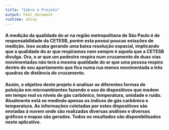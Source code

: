 ```yaml
---
title: "Sobre o Projeto"
output: html_document
runtime: shiny 
---
```




#### A medição da qualidade do ar na região metropolitana de São Paulo é de responsabilidade da CETESB, porém esta possui poucas estações de medição. Isso acaba gerando uma baixa resolução espacial, implicando que a qualidade do ar que respiramos nem sempre é aquela que a CETESB divulga. Ora, o ar que um pedestre respira num cruzamento de duas vias movimentadas não terá a mesma qualidade do ar que uma pessoa respira dentro de seu apartamento que fica numa rua menos movimentada a três quadras de distância do cruzamento.
   
#### Assim, o objetivo deste projeto é analisar as diferentes formas de poluição em microambientes fazendo o uso de dispositivos que medem em tempo real os níveis de gás carbônico, temperatura, umidade e ruído. Atualmente está se medindo apenas os índices de gás carbônico e temperatura. As informações coletadas por estes dispositivos são enviadas à nuvem onde são realizadas diversas análises e diversos gráficos e mapas são gerados. Todos os resultados são disponibilisados neste aplicativo.  
  
